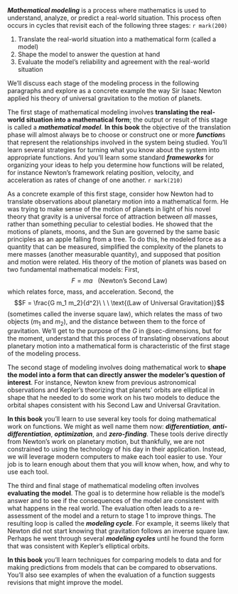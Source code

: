 
***Mathematical modeling*** is a process where mathematics is used to understand, analyze, or predict a real-world situation. This process often occurs in cycles that revisit each of the following three stages: `r mark(200)`

1. Translate the real-world situation into a mathematical form (called a model)
2. Shape the model to answer the question at hand
3. Evaluate the model's reliability and agreement with the real-world situation

We'll discuss each stage of the modeling process in the following paragraphs and explore as a concrete example the way Sir Isaac Newton applied his theory of universal gravitation to the motion of planets.

The first stage of mathematical modeling involves **translating the real-world situation into a mathematical form**; the output or result of this stage is called a ***mathematical model***. **In this book** the objective of the translation phase will almost always be to choose or construct one or more  ***function***s that represent the relationships involved in the system being studied. You'll learn several strategies for turning what you know about the system into appropriate functions. And you'll learn some standard ***frameworks*** for organizing your ideas to help you determine how functions will be related, for instance Newton's framework relating position, velocity, and acceleration as rates of change of one another. `r mark(210)`

As a concrete example of this first stage, consider how Newton had to translate observations about planetary motion into a mathematical form. He was trying to make sense of the motion of planets in light of his novel theory that gravity is a universal force of attraction between *all* masses, rather than something peculiar to celestial bodies. He showed that the motions of planets, moons, and the Sun are governed by the same basic principles as an apple falling from a tree. To do this, he modeled force as a quantity that can be measured, simplified the complexity of the planets to mere masses (another measurable quantity), and supposed that position and motion were related.
<!-- [[Taken out. because it's unclear what is being said about velocity & acceleration in this context.]] ##: He assumed ***velocity***  (the rate of change of position with respect to time) and ***acceleration*** (the rate of change of velocity with respect to time). -->
His theory of the motion of planets was based on two fundamental mathematical models: First,
$$F = ma\ \ \ \text{(Newton's Second Law)}$$ which relates force, mass, and acceleration. Second, the
$$F = \frac{G m_1 m_2}{d^2}\ \ \ \text{(Law of Universal Gravitation)}$$
(sometimes called the inverse square law), which relates the mass of two objects ($m_1$ and $m_2$), and the distance between them to the force of gravitation. We'll get to the purpose of the $G$ in @sec-dimensions, but for the moment, understand that this process of translating observations about planetary motion into a mathematical form is characteristic of the first stage of the modeling process.

The second stage of modeling involves doing mathematical work to **shape the model into a form that can directly answer the modeler's question of interest**. For instance, Newton knew from previous astronomical observations and Kepler's theorizing that planets' orbits are elliptical in shape that he needed to do some work on his two models to deduce the orbital shapes consistent with his Second Law and Universal Gravitation.

**In this book** you'll learn to use several key tools for doing mathematical work on functions. We might as well name them now: ***differentiation***, ***anti-differentiation***, ***optimization***, and ***zero-finding***. These tools derive directly from Newton's work on planetary motion, but thankfully, we are not constrained to using the technology of his day in their application. Instead, we will leverage modern computers to make each tool easier to use. Your job is to learn enough about them that you will know when, how, and why to use each tool.

The third and final stage of mathematical modeling often involves **evaluating the model**. The goal is to determine how reliable is the model's answer and to see if the consequences of the model are consistent with what happens in the real world. The evaluation often leads to a re-assessment of the model and a return to stage 1 to improve things. The resulting loop is called the ***modeling cycle***. For example, it seems likely that Newton did not start knowing that gravitation follows an inverse square law. Perhaps he went through several ***modeling cycles*** until he found the form that was consistent with Kepler's elliptical orbits.

**In this book** you'll learn techniques for comparing models to data and for making predictions from models that can be compared to observations. You'll also see examples of when the evaluation of a function suggests revisions that might improve the model.

